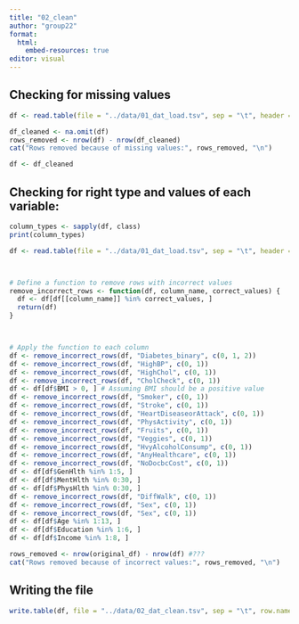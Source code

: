```yaml
---
title: "02_clean"
author: "group22"
format:
  html:
    embed-resources: true
editor: visual
---
```


## Checking for missing values

```r
df <- read.table(file = "../data/01_dat_load.tsv", sep = "\t", header = TRUE)

df_cleaned <- na.omit(df)
rows_removed <- nrow(df) - nrow(df_cleaned)
cat("Rows removed because of missing values:", rows_removed, "\n")
```

```r
df <- df_cleaned
```

## Checking for right type and values of each variable:

```r
column_types <- sapply(df, class)
print(column_types)
```

```r
df <- read.table(file = "../data/01_dat_load.tsv", sep = "\t", header = TRUE)



# Define a function to remove rows with incorrect values
remove_incorrect_rows <- function(df, column_name, correct_values) {
  df <- df[df[[column_name]] %in% correct_values, ]
  return(df)
}



# Apply the function to each column
df <- remove_incorrect_rows(df, "Diabetes_binary", c(0, 1, 2))
df <- remove_incorrect_rows(df, "HighBP", c(0, 1))
df <- remove_incorrect_rows(df, "HighChol", c(0, 1))
df <- remove_incorrect_rows(df, "CholCheck", c(0, 1))
df <- df[df$BMI > 0, ] # Assuming BMI should be a positive value
df <- remove_incorrect_rows(df, "Smoker", c(0, 1))
df <- remove_incorrect_rows(df, "Stroke", c(0, 1))
df <- remove_incorrect_rows(df, "HeartDiseaseorAttack", c(0, 1))
df <- remove_incorrect_rows(df, "PhysActivity", c(0, 1))
df <- remove_incorrect_rows(df, "Fruits", c(0, 1))
df <- remove_incorrect_rows(df, "Veggies", c(0, 1))
df <- remove_incorrect_rows(df, "HvyAlcoholConsump", c(0, 1))
df <- remove_incorrect_rows(df, "AnyHealthcare", c(0, 1))
df <- remove_incorrect_rows(df, "NoDocbcCost", c(0, 1))
df <- df[df$GenHlth %in% 1:5, ]
df <- df[df$MentHlth %in% 0:30, ]
df <- df[df$PhysHlth %in% 0:30, ]
df <- remove_incorrect_rows(df, "DiffWalk", c(0, 1))
df <- remove_incorrect_rows(df, "Sex", c(0, 1))
df <- remove_incorrect_rows(df, "Sex", c(0, 1))
df <- df[df$Age %in% 1:13, ]
df <- df[df$Education %in% 1:6, ]
df <- df[df$Income %in% 1:8, ]

rows_removed <- nrow(original_df) - nrow(df) #???
cat("Rows removed because of incorrect values:", rows_removed, "\n")
```

## Writing the file

```r
write.table(df, file = "../data/02_dat_clean.tsv", sep = "\t", row.names = FALSE)
```
